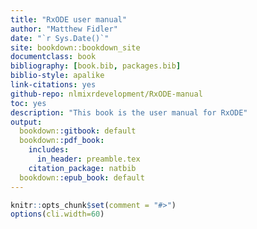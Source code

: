 ```yaml
--- 
title: "RxODE user manual"
author: "Matthew Fidler"
date: "`r Sys.Date()`"
site: bookdown::bookdown_site
documentclass: book
bibliography: [book.bib, packages.bib]
biblio-style: apalike
link-citations: yes
github-repo: nlmixrdevelopment/RxODE-manual
toc: yes
description: "This book is the user manual for RxODE"
output:
  bookdown::gitbook: default
  bookdown::pdf_book:
    includes:
      in_header: preamble.tex
    citation_package: natbib
  bookdown::epub_book: default
---
```


```r
knitr::opts_chunk$set(comment = "#>")
options(cli.width=60)
```
